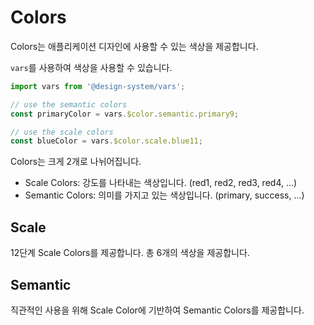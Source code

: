 
<Meta title="Foundation/Colors" />

# Colors

Colors는 애플리케이션 디자인에 사용할 수 있는 색상을 제공합니다.

`vars`를 사용하여 색상을 사용할 수 있습니다.

```js
import vars from '@design-system/vars';

// use the semantic colors
const primaryColor = vars.$color.semantic.primary9;

// use the scale colors
const blueColor = vars.$color.scale.blue11;
```

Colors는 크게 2개로 나뉘어집니다.

- Scale Colors: 강도를 나타내는 색상입니다. (red1, red2, red3, red4, ...)
- Semantic Colors: 의미를 가지고 있는 색상입니다. (primary, success, ...)

## Scale

12단계 Scale Colors를 제공합니다. 총 6개의 색상을 제공합니다.

<ColorScales />

## Semantic

직관적인 사용을 위해 Scale Color에 기반하여 Semantic Colors를 제공합니다.

<ColorPalette>
  <ColorItem title="loContrast" subtitle="white" colors={[vars.$semantic.color.loContrast]} />
  <ColorItem title="hiContrast" subtitle="gray12" colors={[vars.$semantic.color.hiContrast]} />
  <ColorItem title="weakContrast" subtitle="gray11" colors={[vars.$semantic.color.weakContrast]} />
  <ColorItem title="canvas" subtitle="gray1" colors={[vars.$semantic.color.canvas]} />
  <ColorItem title="canvasSubtle" subtitle="gray2" colors={[vars.$semantic.color.canvasSubtle]} />
  <ColorItem title="primary.base" subtitle="violet9" colors={[vars.$semantic.color.primary9]} />
  <ColorItem title="danger.base" subtitle="red9" colors={[vars.$semantic.color.danger]} />
  <ColorItem title="success.base" subtitle="green9" colors={[vars.$semantic.color.success]} />
  <ColorItem title="info.base" subtitle="blue9" colors={[vars.$semantic.color.info]} />
  <ColorItem title="warning.base" subtitle="yellow9" colors={[vars.$semantic.color.warning]} />
</ColorPalette>
